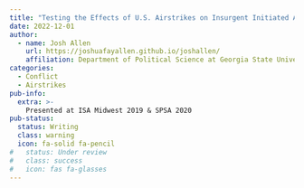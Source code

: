 ```yaml
---
title: "Testing the Effects of U.S. Airstrikes on Insurgent Initiated Attacks in Yemen"
date: 2022-12-01
author:
  - name: Josh Allen
    url: https://joshuafayallen.github.io/joshallen/
    affiliation: Department of Political Science at Georgia State University
categories:
  - Conflict
  - Airstrikes
pub-info:
  extra: >-
    Presented at ISA Midwest 2019 & SPSA 2020
pub-status: 
  status: Writing
  class: warning
  icon: fa-solid fa-pencil
#   status: Under review
#   class: success
#   icon: fas fa-glasses
---
```

